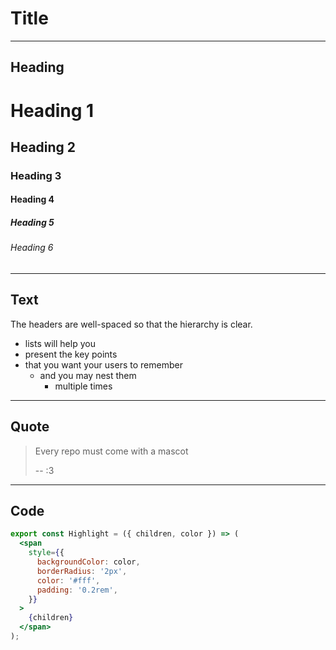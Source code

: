 
# Title

---

## Heading

# Heading 1

## Heading 2

### Heading 3

#### Heading 4

##### Heading 5

###### Heading 6

---

## Text

The headers are well-spaced so that the hierarchy is clear.

- lists will help you
- present the key points
- that you want your users to remember
  - and you may nest them
    - multiple times

---

## Quote

> Every repo must come with a mascot
>
> -- :3

---

## Code

```jsx
export const Highlight = ({ children, color }) => (
  <span
    style={{
      backgroundColor: color,
      borderRadius: '2px',
      color: '#fff',
      padding: '0.2rem',
    }}
  >
    {children}
  </span>
);
```
